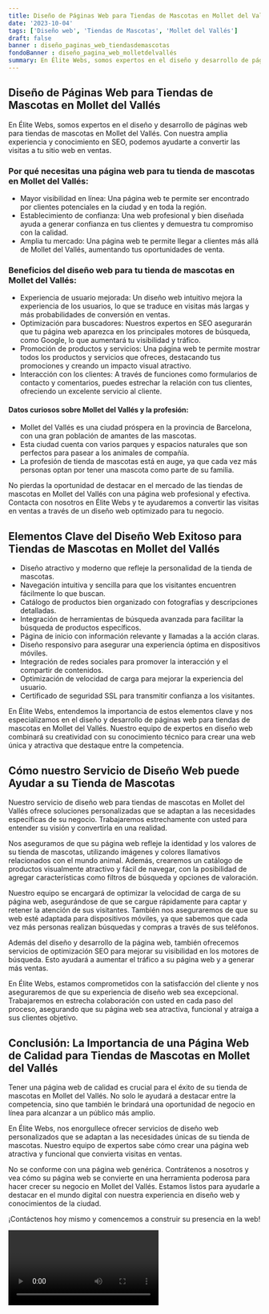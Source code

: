 ```yaml
---
title: Diseño de Páginas Web para Tiendas de Mascotas en Mollet del Vallés
date: '2023-10-04'
tags: ['Diseño web', 'Tiendas de Mascotas', 'Mollet del Vallés']
draft: false
banner : diseño_paginas_web_tiendasdemascotas
fondoBanner : diseño_pagina_web_molletdelvallés
summary: En Élite Webs, somos expertos en el diseño y desarrollo de páginas web para tiendas de mascotas en Mollet del Vallés. Con nuestra amplia experiencia y conocimiento en SEO, podemos ayudarte a convertir las visitas a tu sitio web en ventas.
---
```


## Diseño de Páginas Web para Tiendas de Mascotas en Mollet del Vallés

En Élite Webs, somos expertos en el diseño y desarrollo de páginas web para tiendas de mascotas en Mollet del Vallés. Con nuestra amplia experiencia y conocimiento en SEO, podemos ayudarte a convertir las visitas a tu sitio web en ventas.

### Por qué necesitas una página web para tu tienda de mascotas en Mollet del Vallés:
- Mayor visibilidad en línea: Una página web te permite ser encontrado por clientes potenciales en la ciudad y en toda la región.
- Establecimiento de confianza: Una web profesional y bien diseñada ayuda a generar confianza en tus clientes y demuestra tu compromiso con la calidad.
- Amplia tu mercado: Una página web te permite llegar a clientes más allá de Mollet del Vallés, aumentando tus oportunidades de venta.

### Beneficios del diseño web para tu tienda de mascotas en Mollet del Vallés:
- Experiencia de usuario mejorada: Un diseño web intuitivo mejora la experiencia de los usuarios, lo que se traduce en visitas más largas y más probabilidades de conversión en ventas.
- Optimización para buscadores: Nuestros expertos en SEO asegurarán que tu página web aparezca en los principales motores de búsqueda, como Google, lo que aumentará tu visibilidad y tráfico.
- Promoción de productos y servicios: Una página web te permite mostrar todos los productos y servicios que ofreces, destacando tus promociones y creando un impacto visual atractivo.
- Interacción con los clientes: A través de funciones como formularios de contacto y comentarios, puedes estrechar la relación con tus clientes, ofreciendo un excelente servicio al cliente.

#### Datos curiosos sobre Mollet del Vallés y la profesión:
- Mollet del Vallés es una ciudad próspera en la provincia de Barcelona, ​​con una gran población de amantes de las mascotas.
- Esta ciudad cuenta con varios parques y espacios naturales que son perfectos para pasear a los animales de compañía.
- La profesión de tienda de mascotas está en auge, ya que cada vez más personas optan por tener una mascota como parte de su familia.

No pierdas la oportunidad de destacar en el mercado de las tiendas de mascotas en Mollet del Vallés con una página web profesional y efectiva. Contacta con nosotros en Élite Webs y te ayudaremos a convertir las visitas en ventas a través de un diseño web optimizado para tu negocio.

<GifSeo />

<Cta />

## Elementos Clave del Diseño Web Exitoso para Tiendas de Mascotas en Mollet del Vallés

- Diseño atractivo y moderno que refleje la personalidad de la tienda de mascotas.
- Navegación intuitiva y sencilla para que los visitantes encuentren fácilmente lo que buscan.
- Catálogo de productos bien organizado con fotografías y descripciones detalladas.
- Integración de herramientas de búsqueda avanzada para facilitar la búsqueda de productos específicos.
- Página de inicio con información relevante y llamadas a la acción claras.
- Diseño responsivo para asegurar una experiencia óptima en dispositivos móviles.
- Integración de redes sociales para promover la interacción y el compartir de contenidos.
- Optimización de velocidad de carga para mejorar la experiencia del usuario.
- Certificado de seguridad SSL para transmitir confianza a los visitantes.

En Élite Webs, entendemos la importancia de estos elementos clave y nos especializamos en el diseño y desarrollo de páginas web para tiendas de mascotas en Mollet del Vallés. Nuestro equipo de expertos en diseño web combinará su creatividad con su conocimiento técnico para crear una web única y atractiva que destaque entre la competencia.

## Cómo nuestro Servicio de Diseño Web puede Ayudar a su Tienda de Mascotas

Nuestro servicio de diseño web para tiendas de mascotas en Mollet del Vallés ofrece soluciones personalizadas que se adaptan a las necesidades específicas de su negocio. Trabajaremos estrechamente con usted para entender su visión y convertirla en una realidad.

Nos aseguramos de que su página web refleje la identidad y los valores de su tienda de mascotas, utilizando imágenes y colores llamativos relacionados con el mundo animal. Además, crearemos un catálogo de productos visualmente atractivo y fácil de navegar, con la posibilidad de agregar características como filtros de búsqueda y opciones de valoración.

Nuestro equipo se encargará de optimizar la velocidad de carga de su página web, asegurándose de que se cargue rápidamente para captar y retener la atención de sus visitantes. También nos aseguraremos de que su web esté adaptada para dispositivos móviles, ya que sabemos que cada vez más personas realizan búsquedas y compras a través de sus teléfonos.

Además del diseño y desarrollo de la página web, también ofrecemos servicios de optimización SEO para mejorar su visibilidad en los motores de búsqueda. Esto ayudará a aumentar el tráfico a su página web y a generar más ventas.

En Élite Webs, estamos comprometidos con la satisfacción del cliente y nos aseguraremos de que su experiencia de diseño web sea excepcional. Trabajaremos en estrecha colaboración con usted en cada paso del proceso, asegurando que su página web sea atractiva, funcional y atraiga a sus clientes objetivo.

## Conclusión: La Importancia de una Página Web de Calidad para Tiendas de Mascotas en Mollet del Vallés

Tener una página web de calidad es crucial para el éxito de su tienda de mascotas en Mollet del Vallés. No solo le ayudará a destacar entre la competencia, sino que también le brindará una oportunidad de negocio en línea para alcanzar a un público más amplio.

En Élite Webs, nos enorgullece ofrecer servicios de diseño web personalizados que se adaptan a las necesidades únicas de su tienda de mascotas. Nuestro equipo de expertos sabe cómo crear una página web atractiva y funcional que convierta visitas en ventas.

No se conforme con una página web genérica. Contrátenos a nosotros y vea cómo su página web se convierte en una herramienta poderosa para hacer crecer su negocio en Mollet del Vallés. Estamos listos para ayudarle a destacar en el mundo digital con nuestra experiencia en diseño web y conocimientos de la ciudad.

¡Contáctenos hoy mismo y comencemos a construir su presencia en la web!

<Video />

<CtaBot job='Tiendas de Mascotas' city='Mollet del Vallés'/>

<Gmaps query='Mollet del Vallés+españa+maps' />